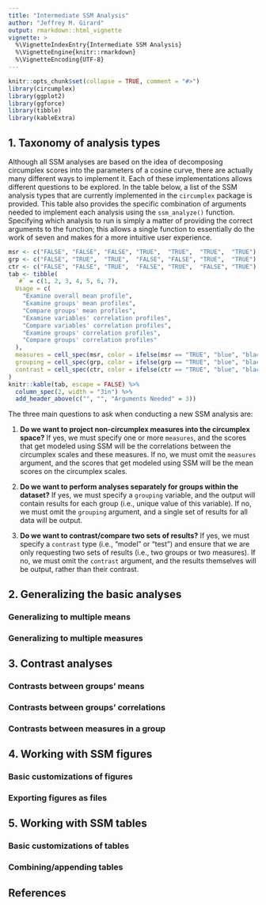 ```yaml
---
title: "Intermediate SSM Analysis"
author: "Jeffrey M. Girard"
output: rmarkdown::html_vignette
vignette: >
  %\VignetteIndexEntry{Intermediate SSM Analysis}
  %\VignetteEngine{knitr::rmarkdown}
  %\VignetteEncoding{UTF-8}
---
```


```r
knitr::opts_chunk$set(collapse = TRUE, comment = "#>")
library(circumplex)
library(ggplot2)
library(ggforce)
library(tibble)
library(kableExtra)
```

## 1. Taxonomy of analysis types
Although all SSM analyses are based on the idea of decomposing circumplex scores
into the parameters of a cosine curve, there are actually many different ways to
implement it. Each of these implementations allows different questions to be
explored. In the table below, a list of the SSM analysis types that are 
currently implemented in the `circumplex` package is provided. This table also
provides the specific combination of arguments needed to implement each analysis
using the `ssm_analyze()` function. Specifying which analysis to run is simply 
a matter of providing the correct arguments to the function; this allows a 
single function to essentially do the work of seven and makes for a more 
intuitive user experience.

```r
msr <- c("FALSE", "FALSE", "FALSE", "TRUE",  "TRUE",  "TRUE",  "TRUE")
grp <- c("FALSE", "TRUE",  "TRUE",  "FALSE", "FALSE", "TRUE",  "TRUE")
ctr <- c("FALSE", "FALSE", "TRUE",  "FALSE", "TRUE",  "FALSE", "TRUE")
tab <- tibble(
  `#` = c(1, 2, 3, 4, 5, 6, 7),
  Usage = c(
    "Examine overall mean profile",
    "Examine groups' mean profiles",
    "Compare groups' mean profiles",
    "Examine variables' correlation profiles",
    "Compare variables' correlation profiles",
    "Examine groups' correlation profiles",
    "Compare groups' correlation profiles"
  ),
  measures = cell_spec(msr, color = ifelse(msr == "TRUE", "blue", "black")),
  grouping = cell_spec(grp, color = ifelse(grp == "TRUE", "blue", "black")),
  contrast = cell_spec(ctr, color = ifelse(ctr == "TRUE", "blue", "black"))
)
knitr::kable(tab, escape = FALSE) %>% 
  column_spec(2, width = "3in") %>% 
  add_header_above(c("", "", "Arguments Needed" = 3))
```

The three main questions to ask when conducting a new SSM analysis are:

1. **Do we want to project non-circumplex measures into the circumplex space?**
If yes, we must specify one or more `measures`, and the scores that get modeled 
using SSM will be the correlations between the circumplex scales and these
measures. If no, we must omit the `measures` argument, and the scores that get
modeled using SSM will be the mean scores on the circumplex scales.

1. **Do we want to perform analyses separately for groups within the dataset?**
If yes, we must specify a `grouping` variable, and the output will contain
results for each group (i.e., unique value of this variable). If no, we must
omit the `grouping` argument, and a single set of results for all data will be
output.

1. **Do we want to contrast/compare two sets of results?** If yes, we must
specify a `contrast` type (i.e., "model" or "test") and ensure that we are only
requesting two sets of results (i.e., two groups or two measures). If no, we
must omit the `contrast` argument, and the results themselves will be output,
rather than their contrast.

## 2. Generalizing the basic analyses

### Generalizing to multiple means

### Generalizing to multiple measures

## 3. Contrast analyses

### Contrasts between groups' means

### Contrasts between groups' correlations

### Contrasts between measures in a group

## 4. Working with SSM figures

### Basic customizations of figures

### Exporting figures as files

## 5. Working with SSM tables

### Basic customizations of tables

### Combining/appending tables

## References
